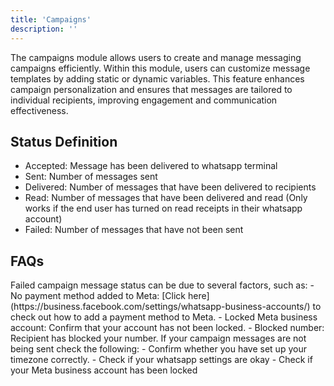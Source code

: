 ```yaml
---
title: 'Campaigns'
description: ''
---
```


The campaigns module allows users to create and manage messaging campaigns efficiently. Within this module, users can customize message templates by adding static or dynamic variables. This feature enhances campaign personalization and ensures that messages are tailored to individual recipients, improving engagement and communication effectiveness.

## Status Definition

- Accepted: Message has been delivered to whatsapp terminal
- Sent: Number of messages sent
- Delivered: Number of messages that have been delivered to recipients
- Read: Number of messages that have been delivered and read (Only works if the end user has turned on read receipts in their whatsapp account)
- Failed: Number of messages that have not been sent
​
## FAQs

<AccordionGroup>
  <Accordion title="All campaign message status is failed">
    Failed campaign message status can be due to several factors, such as:
    - No payment method added to Meta: [Click here](https://business.facebook.com/settings/whatsapp-business-accounts/) to check out how to add a payment method to Meta.
    - Locked Meta business account: Confirm that your account has not been locked.
    - Blocked number: Recipient has blocked your number.
  </Accordion>

  <Accordion title="Campaign messages are not being sent?">
    If your campaign messages are not being sent check the following:
    - Confirm whether you have set up your timezone correctly.
    - Check if your whatsapp settings are okay
    - Check if your Meta business account has been locked
  </Accordion>

</AccordionGroup>